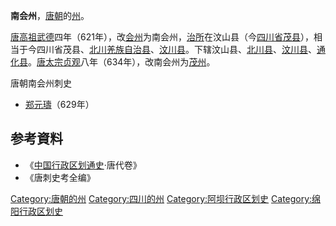 '''南会州'''，[[唐朝|唐朝]]的[[州|州]]。

[[唐高祖|唐高祖]][[武德|武德]]四年（621年），改[[会州_(四川)|会州]]为南会州，[[治所|治所]]在汶山县（今[[四川省|四川省]][[茂县|茂县]]），相当于今四川省茂县、[[北川羌族自治县|北川羌族自治县]]、[[汶川县|汶川县]]。下辖汶山县、[[北川县|北川县]]、[[汶川县|汶川县]]、[[通化县|通化县]]。[[唐太宗|唐太宗]][[貞觀_(唐朝)|贞观]]八年（634年），改南会州为[[茂州|茂州]]。

;唐朝南会州刺史
*[[郑元璹|郑元璹]]（629年）

== 参考資料 ==
* 《[[中国行政区划通史|中国行政区划通史]]·唐代卷》
* 《唐刺史考全编》

[[Category:唐朝的州|Category:唐朝的州]]
[[Category:四川的州|Category:四川的州]]
[[Category:阿坝行政区划史|Category:阿坝行政区划史]]
[[Category:绵阳行政区划史|Category:绵阳行政区划史]]